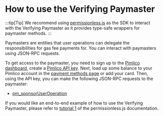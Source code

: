 # How to use the Verifying Paymaster

:::tip[Tip]
We recommend using [permissionless.js](/permissionless/reference/smart-account-actions/sendUserOperation) as the SDK to interact with the Verifying Paymaster as it provides type-safe wrappers for paymaster methods. 
:::

Paymasters are entities that user operations can delegate the responsibilities for gas fee payments for. You can interact with paymasters using JSON-RPC requests.

To get access to the paymaster, you need to sign up to the [Pimlico dashboard](https://dashboard.pimlico.io), create a [Pimlico API key](https://dashboard.pimlico.io/apikeys). Next, load up some balance to your Pimlico account in the [payment methods page](https://dashboard.pimlico.io/payment) or add your card. Then, using the API key, you can make the following JSON-RPC requests to the paymaster:

- [pm_sponsorUserOperation](/references/paymaster/verifying-paymaster/endpoints/pm_sponsorUserOperation)

If you would like an end-to-end example of how to use the Verifying Paymaster, please refer to [tutorial 1](/permissionless/tutorial/tutorial-1) of the permissionless.js documentation.